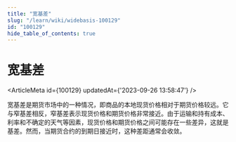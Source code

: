```yaml
---
title: "宽基差"
slug: "/learn/wiki/widebasis-100129"
id: "100129"
hide_table_of_contents: true
---
```



# 宽基差

<ArticleMeta id={100129} updatedAt={'2023-09-26 13:58:47'} />
<div className='border-solid border-b border-t-0 my-4 border-[var(--ifm-color-gray-300)]' />

宽基差是期货市场中的一种情况，即商品的本地现货价格相对于期货价格较远。它与窄基差相反，窄基差表示现货价格和期货价格非常接近。由于运输和持有成本、利率和不确定的天气等因素，现货价格和期货价格之间可能存在一些差异，这就是基差。然而，当期货合约的到期日接近时，这种差距通常会收敛。

